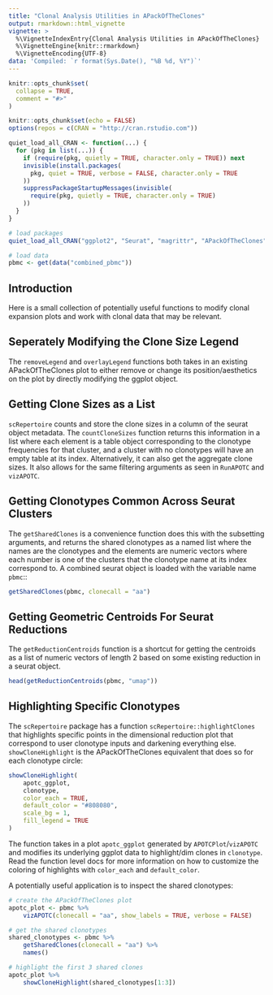 ```yaml
---
title: "Clonal Analysis Utilities in APackOfTheClones"
output: rmarkdown::html_vignette
vignette: >
  %\VignetteIndexEntry{Clonal Analysis Utilities in APackOfTheClones}
  %\VignetteEngine{knitr::rmarkdown}
  %\VignetteEncoding{UTF-8}
data: 'Compiled: `r format(Sys.Date(), "%B %d, %Y")`'
---
```


```r
knitr::opts_chunk$set(
  collapse = TRUE,
  comment = "#>"
)

knitr::opts_chunk$set(echo = FALSE)
options(repos = c(CRAN = "http://cran.rstudio.com"))

quiet_load_all_CRAN <- function(...) {
  for (pkg in list(...)) {
    if (require(pkg, quietly = TRUE, character.only = TRUE)) next
    invisible(install.packages(
      pkg, quiet = TRUE, verbose = FALSE, character.only = TRUE
    ))
    suppressPackageStartupMessages(invisible(
      require(pkg, quietly = TRUE, character.only = TRUE)
    ))
  }
}

# load packages
quiet_load_all_CRAN("ggplot2", "Seurat", "magrittr", "APackOfTheClones")

# load data
pbmc <- get(data("combined_pbmc"))
```

## Introduction

Here is a small collection of potentially useful functions to modify clonal expansion plots and work with clonal data that may be relevant.

## Seperately Modifying the Clone Size Legend

The `removeLegend` and `overlayLegend` functions both takes in an existing APackOfTheClones plot to either remove or change its position/aesthetics on the plot by directly modifying the ggplot object.

## Getting Clone Sizes as a List

`scRepertoire` counts and store the clone sizes in a column of the seurat object metadata. The `countCloneSizes` function returns this information in a list where each element is a table object corresponding to the clonotype frequencies for that cluster, and a cluster with no clonotypes will have an empty table at its index. Alternatively, it can also get the aggregate clone sizes. It also allows for the same filtering arguments as seen in `RunAPOTC` and `vizAPOTC`.

## Getting Clonotypes Common Across Seurat Clusters

The `getSharedClones` is a convenience function does this with the subsetting arguments, and returns the shared clonotypes as a named list where the names are the clonotypes and the elements are numeric vectors where each number is one of the clusters that the clonotype name at its index correspond to. A combined seurat object is loaded with the variable name `pbmc`::

```r
getSharedClones(pbmc, clonecall = "aa")
```

## Getting Geometric Centroids For Seurat Reductions

The `getReductionCentroids` function is a shortcut for getting the centroids as a list of numeric vectors of length 2 based on some existing reduction in a seurat object.

```r
head(getReductionCentroids(pbmc, "umap"))
```

## Highlighting Specific Clonotypes

The `scRepertoire` package has a function `scRepertoire::highlightClones` that highlights specific points in the dimensional reduction plot that correspond to user clonotype inputs and darkening everything else. `showCloneHighlight` is the APackOfTheClones equivalent that does so for each clonotype circle:

```R
showCloneHighlight(
    apotc_ggplot,
    clonotype,
    color_each = TRUE,
    default_color = "#808080",
    scale_bg = 1,
    fill_legend = TRUE
)
```

The function takes in a plot `apotc_ggplot` generated by `APOTCPlot`/`vizAPOTC` and modifies its underlying ggplot data to highlight/dim clones in `clonotype`. Read the function level docs for more information on how to customize the coloring of highlights with `color_each` and `default_color`.

A potentially useful application is to inspect the shared clonotypes:

```r
# create the APackOfTheClones plot
apotc_plot <- pbmc %>%
    vizAPOTC(clonecall = "aa", show_labels = TRUE, verbose = FALSE)

# get the shared clonotypes
shared_clonotypes <- pbmc %>%
    getSharedClones(clonecall = "aa") %>%
    names()

# highlight the first 3 shared clones
apotc_plot %>%
    showCloneHighlight(shared_clonotypes[1:3])
```
